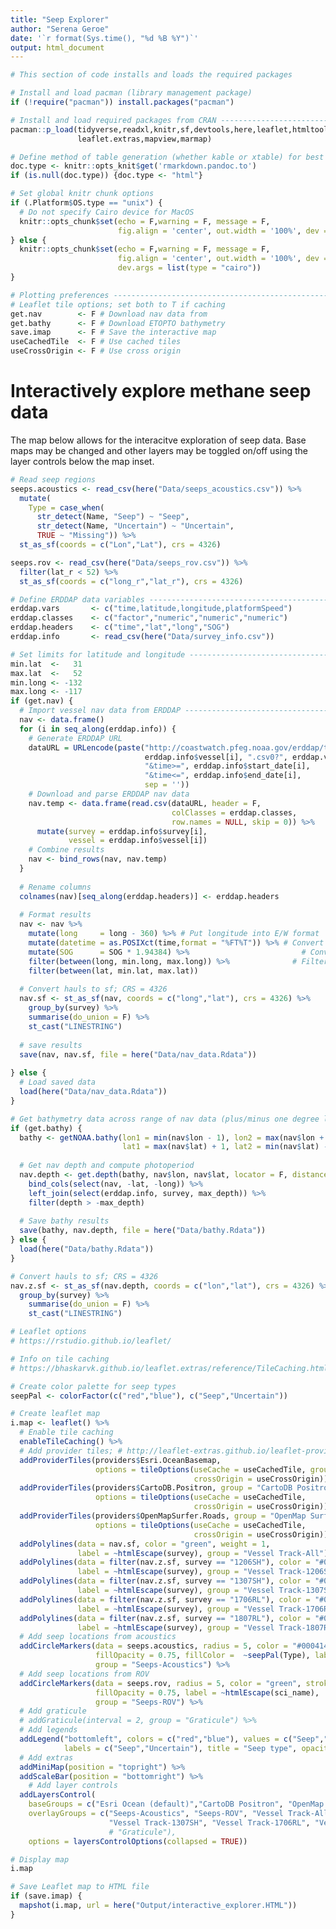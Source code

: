 ```yaml
---
title: "Seep Explorer"
author: "Serena Geroe"
date: '`r format(Sys.time(), "%d %B %Y")`'
output: html_document
---
```


```r
# This section of code installs and loads the required packages

# Install and load pacman (library management package)
if (!require("pacman")) install.packages("pacman")

# Install and load required packages from CRAN ---------------------------------
pacman::p_load(tidyverse,readxl,knitr,sf,devtools,here,leaflet,htmltools,
               leaflet.extras,mapview,marmap)

# Define method of table generation (whether kable or xtable) for best formatting
doc.type <- knitr::opts_knit$get('rmarkdown.pandoc.to')
if (is.null(doc.type)) {doc.type <- "html"}

# Set global knitr chunk options
if (.Platform$OS.type == "unix") {
  # Do not specify Cairo device for MacOS
  knitr::opts_chunk$set(echo = F,warning = F, message = F,
                        fig.align = 'center', out.width = '100%', dev = "png", dpi = 150)
} else {
  knitr::opts_chunk$set(echo = F,warning = F, message = F,
                        fig.align = 'center', out.width = '100%', dev = "png", dpi = 150,
                        dev.args = list(type = "cairo"))
}

# Plotting preferences -------------------------------------------------------
# Leaflet tile options; set both to T if caching
get.nav        <- F # Download nav data from 
get.bathy      <- F # Download ETOPTO bathymetry 
save.imap      <- F # Save the interactive map
useCachedTile  <- F # Use cached tiles
useCrossOrigin <- F # Use cross origin
```  

# Interactively explore methane seep data 
The map below allows for the interacitve exploration of seep data. Base maps may be changed and other layers may be toggled on/off using the layer controls below the map inset.  

```r
# Read seep regions
seeps.acoustics <- read_csv(here("Data/seeps_acoustics.csv")) %>% 
  mutate(
    Type = case_when(
      str_detect(Name, "Seep") ~ "Seep",
      str_detect(Name, "Uncertain") ~ "Uncertain",
      TRUE ~ "Missing")) %>% 
  st_as_sf(coords = c("Lon","Lat"), crs = 4326) 
```

```r
seeps.rov <- read_csv(here("Data/seeps_rov.csv")) %>% 
  filter(lat_r < 52) %>% 
  st_as_sf(coords = c("long_r","lat_r"), crs = 4326) 
```

```r
# Define ERDDAP data variables -------------------------------------------------
erddap.vars       <- c("time,latitude,longitude,platformSpeed")
erddap.classes    <- c("factor","numeric","numeric","numeric")
erddap.headers    <- c("time","lat","long","SOG")
erddap.info       <- read_csv(here("Data/survey_info.csv"))

# Set limits for latitude and longitude ----------------------------------------
min.lat  <-   31
max.lat  <-   52
min.long <- -132
max.long <- -117
if (get.nav) {
  # Import vessel nav data from ERDDAP -------------------------------------------------------
  nav <- data.frame()
  for (i in seq_along(erddap.info)) {
    # Generate ERDDAP URL
    dataURL = URLencode(paste("http://coastwatch.pfeg.noaa.gov/erddap/tabledap/fsuNoaaShip",
                              erddap.info$vessel[i], ".csv0?", erddap.vars,
                              "&time>=", erddap.info$start_date[i],
                              "&time<=", erddap.info$end_date[i], 
                              sep = ''))
    # Download and parse ERDDAP nav data
    nav.temp <- data.frame(read.csv(dataURL, header = F, 
                                    colClasses = erddap.classes, 
                                    row.names = NULL, skip = 0)) %>% 
      mutate(survey = erddap.info$survey[i],
             vessel = erddap.info$vessel[i])
    # Combine results
    nav <- bind_rows(nav, nav.temp) 
  }
  
  # Rename columns
  colnames(nav)[seq_along(erddap.headers)] <- erddap.headers
  
  # Format results
  nav <- nav %>%  
    mutate(long     = long - 360) %>% # Put longitude into E/W format
    mutate(datetime = as.POSIXct(time,format = "%FT%T")) %>% # Convert date/time to POSIXct
    mutate(SOG      = SOG * 1.94384) %>%                         # Convert SOG from m/s to knots
    filter(between(long, min.long, max.long)) %>%              # Filter lat/long data
    filter(between(lat, min.lat, max.lat)) 
  
  # Convert hauls to sf; CRS = 4326
  nav.sf <- st_as_sf(nav, coords = c("long","lat"), crs = 4326) %>% 
    group_by(survey) %>% 
    summarise(do_union = F) %>% 
    st_cast("LINESTRING")
  
  # save results
  save(nav, nav.sf, file = here("Data/nav_data.Rdata"))
  
} else {
  # Load saved data
  load(here("Data/nav_data.Rdata"))
}
```

```r
# Get bathymetry data across range of nav data (plus/minus one degree lat/long)
if (get.bathy) {
  bathy <- getNOAA.bathy(lon1 = min(nav$lon - 1), lon2 = max(nav$lon + 1),
                         lat1 = max(nav$lat) + 1, lat2 = min(nav$lat) - 1, resolution = 1)
  
  # Get nav depth and compute photoperiod
  nav.depth <- get.depth(bathy, nav$lon, nav$lat, locator = F, distance = T) %>% 
    bind_cols(select(nav, -lat, -long)) %>% 
    left_join(select(erddap.info, survey, max_depth)) %>% 
    filter(depth > -max_depth)
  
  # Save bathy results
  save(bathy, nav.depth, file = here("Data/bathy.Rdata")) 
} else {
  load(here("Data/bathy.Rdata"))
}

# Convert hauls to sf; CRS = 4326
nav.z.sf <- st_as_sf(nav.depth, coords = c("lon","lat"), crs = 4326) %>% 
  group_by(survey) %>% 
    summarise(do_union = F) %>% 
    st_cast("LINESTRING")
```

```r
# Leaflet options
# https://rstudio.github.io/leaflet/

# Info on tile caching
# https://bhaskarvk.github.io/leaflet.extras/reference/TileCaching.html

# Create color palette for seep types
seepPal <- colorFactor(c("red","blue"), c("Seep","Uncertain"))

# Create leaflet map
i.map <- leaflet() %>% 
  # Enable tile caching
  enableTileCaching() %>%
  # Add provider tiles; # http://leaflet-extras.github.io/leaflet-providers/preview/index.html
  addProviderTiles(providers$Esri.OceanBasemap, 
                   options = tileOptions(useCache = useCachedTile, group = "Esri Ocean (default)",
                                         crossOrigin = useCrossOrigin)) %>%
  addProviderTiles(providers$CartoDB.Positron, group = "CartoDB Positron",
                   options = tileOptions(useCache = useCachedTile, 
                                         crossOrigin = useCrossOrigin)) %>%
  addProviderTiles(providers$OpenMapSurfer.Roads, group = "OpenMap Surfer Roads", 
                   options = tileOptions(useCache = useCachedTile, 
                                         crossOrigin = useCrossOrigin)) %>%
  addPolylines(data = nav.sf, color = "green", weight = 1,
               label = ~htmlEscape(survey), group = "Vessel Track-All") %>%
  addPolylines(data = filter(nav.z.sf, survey == "1206SH"), color = "#000414", weight = 1.5, 
               label = ~htmlEscape(survey), group = "Vessel Track-1206SH") %>% 
  addPolylines(data = filter(nav.z.sf, survey == "1307SH"), color = "#000414", weight = 1.5, 
               label = ~htmlEscape(survey), group = "Vessel Track-1307SH") %>% 
  addPolylines(data = filter(nav.z.sf, survey == "1706RL"), color = "#000414", weight = 1.5, 
               label = ~htmlEscape(survey), group = "Vessel Track-1706RL") %>% 
  addPolylines(data = filter(nav.z.sf, survey == "1807RL"), color = "#000414", weight = 1.5, 
               label = ~htmlEscape(survey), group = "Vessel Track-1807RL") %>% 
  # Add seep locations from acoustics
  addCircleMarkers(data = seeps.acoustics, radius = 5, color = "#000414", stroke = TRUE, weight = 1,
                   fillOpacity = 0.75, fillColor =  ~seepPal(Type), label = ~htmlEscape(Name),
                   group = "Seeps-Acoustics") %>% 
  # Add seep locations from ROV
  addCircleMarkers(data = seeps.rov, radius = 5, color = "green", stroke = TRUE, weight = 1,
                   fillOpacity = 0.75, label = ~htmlEscape(sci_name),
                   group = "Seeps-ROV") %>% 
  # Add graticule
  # addGraticule(interval = 2, group = "Graticule") %>% 
  # Add legends
  addLegend("bottomleft", colors = c("red","blue"), values = c("Seep","Uncertain"),
            labels = c("Seep","Uncertain"), title = "Seep type", opacity = 1) %>%
  # Add extras
  addMiniMap(position = "topright") %>% 
  addScaleBar(position = "bottomright") %>% 
    # Add layer controls
  addLayersControl(
    baseGroups = c("Esri Ocean (default)","CartoDB Positron", "OpenMap Surfer Roads"),
    overlayGroups = c("Seeps-Acoustics", "Seeps-ROV", "Vessel Track-All","Vessel Track-1206SH", 
                      "Vessel Track-1307SH", "Vessel Track-1706RL", "Vessel Track-1807RL"), 
                      # "Graticule"),
    options = layersControlOptions(collapsed = TRUE)) 

# Display map
i.map

# Save Leaflet map to HTML file
if (save.imap) {
  mapshot(i.map, url = here("Output/interactive_explorer.HTML"))
}
```
